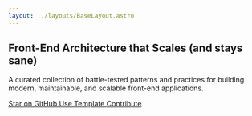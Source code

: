 ```yaml
---
layout: ../layouts/BaseLayout.astro
---
```



<section class="flex flex-col items-center justify-center text-center py-20">
  <h1 class="text-4xl font-extrabold tracking-tighter sm:text-5xl md:text-6xl">
    Front-End Architecture that Scales (and stays sane)
  </h1>
  <p class="mx-auto mt-6 max-w-2xl text-lg text-muted-foreground">
    A curated collection of battle-tested patterns and practices for building modern, maintainable, and scalable front-end applications.
  </p>
  <div class="mt-8 flex flex-wrap justify-center gap-4">
    <a href="https://github.com/tiagovilasboas/front-end-architecture" target="_blank" class="inline-flex items-center justify-center rounded-md bg-primary px-4 py-2 text-sm font-medium text-primary-foreground shadow transition-colors hover:bg-primary/90 focus-visible:outline-none focus-visible:ring-1 focus-visible:ring-ring">
      <Icon name="star" class="mr-2 h-4 w-4" />
      Star on GitHub
    </a>
    <a href="https://github.com/tiagovilasboas/front-end-architecture/generate" target="_blank" class="inline-flex items-center justify-center rounded-md border border-input bg-background px-4 py-2 text-sm font-medium shadow-sm transition-colors hover:bg-accent hover:text-accent-foreground focus-visible:outline-none focus-visible:ring-1 focus-visible:ring-ring">
      <Icon name="download" class="mr-2 h-4 w-4" />
      Use Template
    </a>
    <a href="/contribute" class="inline-flex items-center justify-center rounded-md border border-input bg-background px-4 py-2 text-sm font-medium shadow-sm transition-colors hover:bg-accent hover:text-accent-foreground focus-visible:outline-none focus-visible:ring-1 focus-visible:ring-ring">
      <Icon name="users" class="mr-2 h-4 w-4" />
      Contribute
    </a>
  </div>
</section>

<PatternsGrid /> 